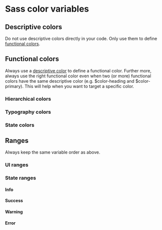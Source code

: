 
<Meta
  title="Styles/Colors"
/>

# Sass color variables

## Descriptive colors

Do not use descriptive colors directly in your code. Only use them to define <a href="#functional-colors">functional colors</a>.

<ColorPalette>
  <ColorItem title="Black" subtitle="$color-black" colors={[colorVariables.colorBlack]} />
  <ColorItem title="Grey" subtitle="$color-grey" colors={[colorVariables.colorGrey]} />
  <ColorItem title="Dark Grey" subtitle="$color-dark-grey" colors={[colorVariables.colorDarkGrey]} />
  <ColorItem title="Green" subtitle="$color-green" colors={[colorVariables.colorGreen]} />
  <ColorItem title="Purple" subtitle="$color-purple" colors={[colorVariables.colorPurple]} />
  <ColorItem title="Van Dijk Purple" subtitle="$color-van-dijk-purple" colors={[colorVariables.colorVanDijkPurple]} />
  <ColorItem title="Yellow" subtitle="$color-yellow" colors={[colorVariables.colorYellow]} />
  <ColorItem title="Red" subtitle="$color-red" colors={[colorVariables.colorRed]} />
  <ColorItem title="Blue" subtitle="$color-blue" colors={[colorVariables.colorBlue]} />
  <ColorItem title="White" subtitle="$color-white" colors={[colorVariables.colorWhite]} />
</ColorPalette>

## Functional colors

Always use a <a href="#descriptive-colors">descriptive color</a> to define a functional color. Further more, always use the right functional color even when two (or more) functional colors have the same descriptive color (e.g. $color-heading and $color-primary). This will help when you want to target a specific color.

### Hierarchical colors

<ColorPalette>
  <ColorItem title="Primary (purple)" subtitle="$color-primary" colors={[colorVariables.colorPrimary]} />
  <ColorItem title="Secondary (green)" subtitle="$color-secondary" colors={[colorVariables.colorSecondary]} />
  <ColorItem title="Tertiary (yellow)" subtitle="$color-tertiary" colors={[colorVariables.colorTertiary]} />
  <ColorItem title="Quartiary (grey)" subtitle="$color-quartiary" colors={[colorVariables.colorQuartiary]} />
</ColorPalette>

### Typography colors

<ColorPalette>
  <ColorItem title="Heading (black)" subtitle="$color-heading" colors={[colorVariables.colorHeading]} />
  <ColorItem title="Text (black)" subtitle="$color-text" colors={[colorVariables.colorText]} />
  <ColorItem title="Text Grey (dark grey)" subtitle="$color-text-grey" colors={[colorVariables.colorTextGrey]} />
  <ColorItem title="Text Light (white)" subtitle="$color-text-light" colors={[colorVariables.colorTextLight]} />
</ColorPalette>

### State colors

<ColorPalette>
  <ColorItem title="Info (blue)" subtitle="$color-info" colors={[colorVariables.colorInfo]} />
  <ColorItem title="Error (red)" subtitle="$color-error" colors={[colorVariables.colorError]} />
  <ColorItem title="Success (green)" subtitle="$color-success" colors={[colorVariables.colorSuccess]} />
  <ColorItem title="Warning (yellow)" subtitle="$color-warning" colors={[colorVariables.colorWarning]} />
  <ColorItem title="Select (green)" subtitle="$color-select" colors={[colorVariables.colorSelect]} />
  <ColorItem title="Focus (purple)" subtitle="$color-focus" colors={[colorVariables.colorFocus]} />
</ColorPalette>

## Ranges

Always keep the same variable order as above.

### UI ranges

<ColorPalette>
  <ColorItem title="UI (grey)" subtitle="$color-ui" colors={[colorVariables.colorUi]} />
  <ColorItem title="UI 40" subtitle="$color-ui-40" colors={[colorVariables.colorUi40]} />
  <ColorItem title="UI 50" subtitle="$color-ui-50" colors={[colorVariables.colorUi50]} />
  <ColorItem title="UI 60" subtitle="$color-ui-60" colors={[colorVariables.colorUi60]} />
  <ColorItem title="UI 70" subtitle="$color-ui-70" colors={[colorVariables.colorUi70]} />
  <ColorItem title="UI 80" subtitle="$color-ui-80" colors={[colorVariables.colorUi80]} />
  <ColorItem title="UI 90" subtitle="$color-ui-90" colors={[colorVariables.colorUi90]} />
  <ColorItem title="UI 100 (default)" subtitle="$color-ui-100" colors={[colorVariables.colorUi100]} />
  <ColorItem title="UI 200" subtitle="$color-ui-200" colors={[colorVariables.colorUi200]} />
  <ColorItem title="UI 300" subtitle="$color-ui-300" colors={[colorVariables.colorUi300]} />

  <ColorItem title="UI Dark (black)" subtitle="$color-ui-dark" colors={[colorVariables.colorUiDark]} />
  <ColorItem title="UI Light (white)" subtitle="$color-ui-light" colors={[colorVariables.colorUiLight]} />
  <ColorItem title="UI Alternative (Van Dijk purple)" subtitle="$color-ui-alt" colors={[colorVariables.colorUiAlt]} />
  <ColorItem title="UI Border (dark grey)" subtitle="$color-border" colors={[colorVariables.colorBorder]} />
</ColorPalette>

### State ranges

#### Info

<ColorPalette>
  <ColorItem title="Info 90" subtitle="$color-info-90" colors={[colorVariables.colorInfo90]} />
  <ColorItem title="Info 100 (default)" subtitle="$color-info-100" colors={[colorVariables.colorInfo100]} />
  <ColorItem title="Info 200" subtitle="$color-info-200" colors={[colorVariables.colorInfo200]} />
</ColorPalette>

#### Success

<ColorPalette>
  <ColorItem title="Success 90" subtitle="$color-success-90" colors={[colorVariables.colorSuccess90]} />
  <ColorItem title="Success 100 (default)" subtitle="$color-success-100" colors={[colorVariables.colorSuccess100]} />
  <ColorItem title="Success 200" subtitle="$color-success-200" colors={[colorVariables.colorSuccess200]} />
</ColorPalette>

#### Warning

<ColorPalette>
  <ColorItem title="Warning 90" subtitle="$color-warning-90" colors={[colorVariables.colorWarning90]} />
  <ColorItem title="Warning 100 (default)" subtitle="$color-warning-100" colors={[colorVariables.colorWarning100]} />
  <ColorItem title="Warning 200" subtitle="$color-warning-200" colors={[colorVariables.colorWarning200]} />
</ColorPalette>

#### Error

<ColorPalette>
  <ColorItem title="Error 90" subtitle="$color-error-90" colors={[colorVariables.colorError90]} />
  <ColorItem title="Error 100 (default)" subtitle="$color-error-100" colors={[colorVariables.colorError100]} />
  <ColorItem title="Error 180" subtitle="$color-error-180" colors={[colorVariables.colorError180]} />
  <ColorItem title="Error 200" subtitle="$color-error-200" colors={[colorVariables.colorError200]} />
</ColorPalette>
